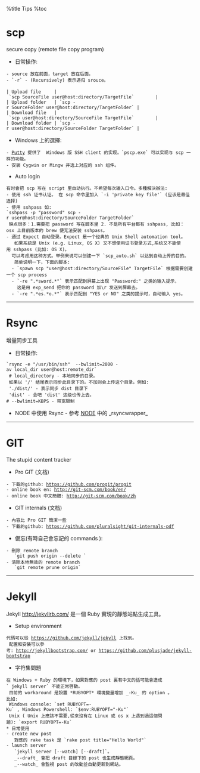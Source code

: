 %title Tips
%toc

= scp =
secure copy (remote file copy program) 
* 日常操作:
 - source 放在前面，target 放在后面。
 - `-r` - (Recursively) 表示递归 srouce。
 
 | Upload file     | `scp SourceFile user@host:directory/TargetFile`        |
 | Upload folder   | `scp -r SourceFolder user@host:directory/TargetFolder` |
 | Download file   | `scp user@host:directory/SourceFile TargetFile`        |
 | Download folder | `scp -r user@host:directory/SourceFolder TargetFolder` |

* Windows 上的選擇:<br>
 - [[http://www.chiark.greenend.org.uk/~sgtatham/putty/|Putty]] 提供了  Windows 版 SSH client 的实现。`pscp.exe` 可以实现与 scp 一样的功能。
 - 安装 Cygwin or Mingw 并选上对应的 ssh 组件。
* Auto login <br>
 有时會把 scp 写在 script 里自动执行。不希望每次输入口令。多種解決辦法:
 - 使用 ssh 证书认证。 在 scp 命令里加入 `-i 'private key file'` (应该是最佳选择)
 - 使用 sshpass 如:
 `sshpass -p "password" scp -r user@host:directory/SourceFolder TargetFolder` <br>
 缺点很多：1.需要把 password 写在脚本里 2. 不是所有平台都有 sshpass, 比如：osx 上目前版本的 brew 便无法安装 sshpass。
 - 通过 Expect 自动登录。Expect 是一个经典的 Unix Shell automation tool。<br>
   如果系統是 Unix (e.g. Linux, OS X) 又不想使用证书登录方式,系统又不能使用 sshpass (比如: OS X)。
   可以考虑用这种方式。举例来说可以创建一下 `scp_auto.sh` 以达到自动上传的目的。 <br>
   简单说明一下，下面的脚本:
   - `spawn scp "user@host:directory/SourceFile" TargetFile` 根据需要创建一个 scp process
   - `-re ".*sword.*"` 表示匹配到屏幕上出现 "Password:" 之类的输入提示，
     这是用 exp_send 把你的 password 加\r 发送到屏幕去。
   - `-re ".*es.*o.*"` 表示匹配到 "YES or NO" 之类的提示时，自动输入 yes。
{{{class="brush: shell; gutter: false; toolbar: false;"
    #!/usr/bin/expect -f
    
    # connect via scp
    spawn  scp "user@host:directory/SourceFile" TargetFile
    #######################
    expect {
      -re  ".*es.*o.*" {
        exp_send  "yes\r"
        exp_continue
      }
      -re  ".*sword.*" {
        exp_send  "Your PASSWORD\r"
      }
    }
}}}

-----

= Rsync =
增量同步工具
* 日常操作:<br>
 `rsync -e "/usr/bin/ssh"  --bwlimit=2000 -av local_dir user@host:remote_dir`<br>
 # local_directory - 本地同步的目录。 <br>
 如果以 '/' 结尾表示同步此目录下的。不加则会上传这个目录。例如:<br>
 './dist/' - 表示同步 dist 目录下<br>
 'dist' - 会吧 'dist' 这级也传上去。
 # --bwlimit=KBPS - 带宽限制
* NODE 中使用 Rsync - 参考 [[node|NODE]] 中的 _rsyncwrapper_

-----

= GIT =
The stupid content tracker 
* Pro GIT (文档)
 - 下載的github: https://github.com/progit/progit
 - online book en: http://git-scm.com/book/en/
 - online book 中文簡體: http://git-scm.com/book/zh
* GIT internals (文档)
 - 內容比 Pro GIT 簡潔一些
 - 下載的github: https://github.com/pluralsight/git-internals-pdf
* 備忘(有時自己會忘記的 commands ): 
 - 刪除 remote branch <br>
   `git push origin --delete <branchName>`
 - 清除本地無效的 remote branch <br>
   `git remote prune origin`

-----

= Jekyll =
Jekyll http://jekyllrb.com/ 是一個 Ruby 實現的靜態站點生成工具。
* Setup environment <br>
 代碼可以從 https://github.com/jekyll/jekyll 上找到。<br>
 配置和安裝可以參考: http://jekyllbootstrap.com/ or https://github.com/plusjade/jekyll-bootstrap
* 字符集問題<br>
 在 Windows + Ruby 的環境下，如果對應的 post 裏有中文的話可能會造成
 ` jekyll server` 不能正常啓動。<br>
 目前的 workaround 是設置 *RUBYOPT* 環境變量增加 _-Ku_ 的 option 。
 比如:<br>
 Windows console: `set RUBYOPT=-Ku` , Windows Powershell: `$env:RUBYOPT="-Ku"` <br>
 Unix ( Unix 上應該不需要,從來沒有在 Linux 或 os x 上遇到過這個問題): `export RUBYOPT=-Ku` <br>
* 日常使用
 - create new post <br>
   對應的 rake task 是 `rake post title="Hello World"` 
 - launch server <br>
   `jekyll server [--watch] [--draft]`。<br>
   _--draft_ 會把 draft 目錄下的 post 也生成靜態網頁。<br>
   _--watch_ 會監視 post 的改動並自動更新到網站。
 
